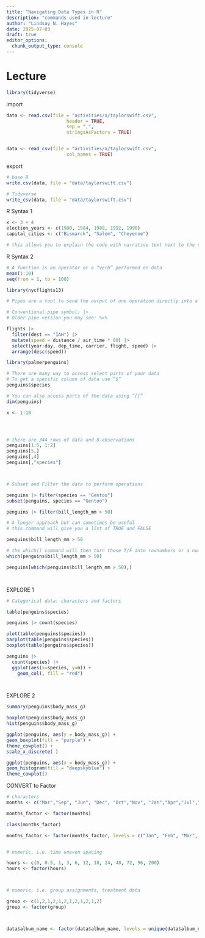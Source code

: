 ```yaml
---
title: "Navigating Data Types in R"
description: "commands used in lecture"
author: "Lindsay N. Hayes"
date: 2025-07-03
draft: true
editor_options: 
  chunk_output_type: console
---
```


# Lecture
```r
library(tidyverse)
```

import
```r
data <- read.csv(file = "activities/a/taylorswift.csv",
                      header = TRUE, 
                      sep = ",", 
                      stringsAsFactors = TRUE)


data <- read_csv(file = "activities/a/taylorswift.csv",
                      col_names = TRUE)
```

export
```r
# base R
write.csv(data, file = "data/taylorswift.csv")

# Tidyverse
write_csv(data, file = "data/taylorswift.csv")
```

R Syntax 1
```r
x <- 3 + 4
election_years <- c(1980, 1984, 1988, 1992, 1996)
capital_cities <- c("Bismarck", "Salem", "Cheyenne")

# this allows you to explain the code with narrative text next to the code.

```


R Syntax 2
```r
# A function is an operator or a “verb” performed on data
mean(1:10)
seq(from = 1, to = 100)

```



```r

library(nycflights13)

# Pipes are a tool to send the output of one operation directly into a second operation (or third …)

# Conventional pipe symbol: |>
# Older pipe version you may see: %>%

flights |> 
  filter(dest == "IAH") |> 
  mutate(speed = distance / air_time * 60) |> 
  select(year:day, dep_time, carrier, flight, speed) |> 
  arrange(desc(speed))


```


```r
library(palmerpenguins)

# There are many way to access select parts of your data
# To get a specific column of data use “$”
penguins$species

# You can also access parts of the data using “[]”
dim(penguins)

x <- 1:10




# there are 344 rows of data and 8 observations
penguins[1:5, 1:2] 
penguins[5,] 
penguins[,4] 
penguins[,"species"] 




```


```r
# Subset and Filter the data to perform operations

penguins |> filter(species == "Gentoo")
subset(penguins, species == "Gentoo")

penguins |> filter(bill_length_mm > 50)

# A longer approach but can sometimes be useful
# this command will give you a list of TRUE and FALSE

penguins$bill_length_mm > 50

# the which() command will then turn those T/F into rownumbers or a numerical vector
which(penguins$bill_length_mm > 50)

penguins[which(penguins$bill_length_mm > 50),]




```


EXPLORE 1
```r
# Categorical data: characters and factors

table(penguins$species)

penguins |> count(species)

plot(table(penguins$species))
barplot(table(penguins$species))
boxplot(table(penguins$species))

penguins |> 
  count(species) |> 
  ggplot(aes(x=species, y=n)) + 
    geom_col(, fill = "red")




```


EXPLORE 2
```r
summary(penguins$body_mass_g)

boxplot(penguins$body_mass_g)
hist(penguins$body_mass_g)

ggplot(penguins, aes(y = body_mass_g)) + 
geom_boxplot(fill = "purple") + 
theme_cowplot() + 
scale_x_discrete( )

ggplot(penguins, aes(x = body_mass_g)) + 
geom_histogram(fill = "deepskyblue") + 
theme_cowplot()

```

CONVERT to Factor
```r

# characters
months <- c("Mar","Sep", "Jun", "Dec", "Oct","Nov", "Jan","Apr","Jul","Feb","May","Aug")

months_factor <- factor(months)

class(months_factor)

months_factor <- factor(months_factor, levels = c("Jan", "Feb", "Mar", "Apr", "May", "Jun", "Jul", "Aug", "Sep", "Oct", "Nov", "Dec"))


# numeric, i.e. time uneven spacing

hours <- c(0, 0.5, 1, 3, 6, 12, 18, 24, 48, 72, 96, 200)
hours <- factor(hours)



# numeric, i.e. group assignments, treatment data

group <- c(1,2,1,2,1,2,1,2,1,2,1,2)
group <- factor(group)



data$album_name <- factor(data$album_name, levels = unique(data$album_name[order(data$album_release)]))

```











